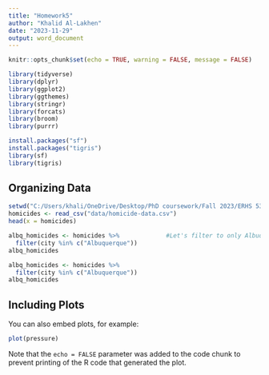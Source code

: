 ```yaml
---
title: "Homework5"
author: "Khalid Al-Lakhen"
date: "2023-11-29"
output: word_document
---
```


```r
knitr::opts_chunk$set(echo = TRUE, warning = FALSE, message = FALSE)
```

```r
library(tidyverse)
library(dplyr)
library(ggplot2)
library(ggthemes)
library(stringr)
library(forcats)
library(broom)
library(purrr)
```

```r
install.packages("sf")
install.packages("tigris")
library(sf)
library(tigris)
```


## Organizing Data

```r
setwd("C:/Users/khali/OneDrive/Desktop/PhD coursework/Fall 2023/ERHS 535/Homework5")
homicides <- read_csv("data/homicide-data.csv")
head(x = homicides) 

albq_homicides <- homicides %>%             #Let's filter to only Albuquerque as the city
  filter(city %in% c("Albuquerque"))
albq_homicides
```

```r
albq_homicides <- homicides %>% 
  filter(city %in% c("Albuquerque"))
albq_homicides
```



## Including Plots

You can also embed plots, for example:

```r
plot(pressure)
```

Note that the `echo = FALSE` parameter was added to the code chunk to prevent printing of the R code that generated the plot.
